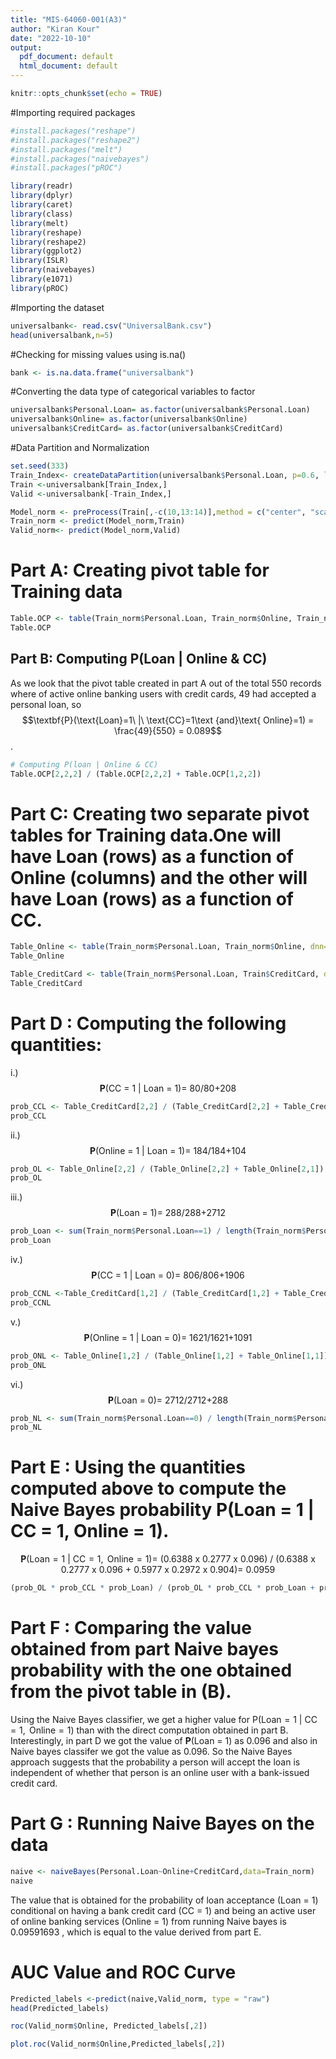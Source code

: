 ---
title: "MIS-64060-001(A3)"
author: "Kiran Kour"
date: "2022-10-10"
output:
  pdf_document: default
  html_document: default
---

```{r setup, include=FALSE}
knitr::opts_chunk$set(echo = TRUE)
```

#Importing required packages

```{r}
#install.packages("reshape")
#install.packages("reshape2")
#install.packages("melt")
#install.packages("naivebayes")
#install.packages("pROC")
```
```{r}
library(readr)
library(dplyr)
library(caret)
library(class)
library(melt)
library(reshape)
library(reshape2)
library(ggplot2)
library(ISLR)
library(naivebayes)
library(e1071)
library(pROC)
```

#Importing the dataset

```{r}
universalbank<- read.csv("UniversalBank.csv")
head(universalbank,n=5)
```
#Checking for missing values using is.na()

```{r}
bank <- is.na.data.frame("universalbank")
```

#Converting the data type of categorical variables to factor

```{r}
universalbank$Personal.Loan= as.factor(universalbank$Personal.Loan)
universalbank$Online= as.factor(universalbank$Online)
universalbank$CreditCard= as.factor(universalbank$CreditCard)
```

#Data Partition and Normalization

```{r}
set.seed(333)
Train_Index<- createDataPartition(universalbank$Personal.Loan, p=0.6, list=FALSE)
Train <-universalbank[Train_Index,]
Valid <-universalbank[-Train_Index,]
```

```{r}
Model_norm <- preProcess(Train[,-c(10,13:14)],method = c("center", "scale"))
Train_norm <- predict(Model_norm,Train)
Valid_norm<- predict(Model_norm,Valid)
```

# Part A: Creating pivot table for Training data

```{r}
Table.OCP <- table(Train_norm$Personal.Loan, Train_norm$Online, Train_norm$CreditCard, dnn=c("Personal Loan", "Online", "Credit Card"))
Table.OCP
```

## Part B: Computing P(Loan | Online & CC)

As we look that the pivot table created in part A out of the total 550 records where of active online banking users with credit cards, 49 had accepted a personal loan, so $$\textbf{P}(\text{Loan}=1\ |\ \text{CC}=1\text {and}\text{ Online}=1) = \frac{49}{550} = 0.089$$.
```{r}
# Computing P(loan | Online & CC)
Table.OCP[2,2,2] / (Table.OCP[2,2,2] + Table.OCP[1,2,2])
```

# Part C: Creating two separate pivot tables for Training data.One will have Loan (rows) as a function of Online (columns) and the other will have Loan (rows) as a function of CC. 

```{r}
Table_Online <- table(Train_norm$Personal.Loan, Train_norm$Online, dnn=c("Personal Loan", "Online"))
Table_Online

Table_CreditCard <- table(Train_norm$Personal.Loan, Train$CreditCard, dnn=c("Personal Loan", "Credit Card"))
Table_CreditCard
```

# Part D : Computing the following quantities:

i.) $$\textbf{P}\text{(CC = 1 | Loan = 1)}\text{= 80/80+208}$$

```{r}
prob_CCL <- Table_CreditCard[2,2] / (Table_CreditCard[2,2] + Table_CreditCard[2,1])
prob_CCL
```

ii.)$$\textbf{P}\text{(Online = 1 | Loan = 1)}\text{= 184/184+104}$$

```{r}
prob_OL <- Table_Online[2,2] / (Table_Online[2,2] + Table_Online[2,1])
prob_OL
```

iii.) $$\textbf{P}\text{(Loan = 1)}\text{= 288/288+2712}$$

```{r}
prob_Loan <- sum(Train_norm$Personal.Loan==1) / length(Train_norm$Personal.Loan)
prob_Loan
```

iv.) $$\textbf{P}\text{(CC = 1 | Loan = 0)}\text{= 806/806+1906}$$

```{r}
prob_CCNL <-Table_CreditCard[1,2] / (Table_CreditCard[1,2] + Table_CreditCard[1,1])
prob_CCNL
```
v.) $$\textbf{P}\text{(Online = 1 | Loan = 0)}\text{= 1621/1621+1091}$$

```{r}
prob_ONL <- Table_Online[1,2] / (Table_Online[1,2] + Table_Online[1,1])
prob_ONL
```
vi.) $$\textbf{P}\text{(Loan = 0)}\text{= 2712/2712+288}$$

```{r}
prob_NL <- sum(Train_norm$Personal.Loan==0) / length(Train_norm$Personal.Loan)
prob_NL
```

# Part E : Using the quantities computed above to compute the Naive Bayes probability P(Loan = 1 | CC = 1, Online = 1).
$$\textbf{P}(\text{Loan}=1\ |\ \text{CC}=1,\text{ Online}=1)\text{= (0.6388 x 0.2777 x 0.096) / (0.6388 x 0.2777 x 0.096 + 0.5977 x 0.2972 x 0.904)= 0.0959}$$

```{r}
(prob_OL * prob_CCL * prob_Loan) / (prob_OL * prob_CCL * prob_Loan + prob_ONL * prob_CCNL * prob_NL)
```

# Part F : Comparing the value obtained from part Naive bayes probability with the one obtained from the pivot table in (B). 

Using the Naive Bayes classifier, we get a higher value for $\text{P}(\text{Loan}=1\ |\ \text{CC}=1,\text{ Online}=1)$ than with the direct computation obtained in part B. Interestingly, in part D we got the value of  $\textbf{P}\text{(Loan = 1)}$ as 0.096 and also in Naive bayes classifer we got the value as 0.096. So the Naive Bayes approach suggests that the probability a person will accept the loan is independent of whether that person is an online user with a bank-issued credit card.

# Part G : Running Naive Bayes on the data

```{r}
naive <- naiveBayes(Personal.Loan~Online+CreditCard,data=Train_norm)
naive
```
The value that is obtained for the probability of loan acceptance (Loan = 1) conditional on having a bank credit card (CC = 1) and being an active user of online banking services (Online = 1) from running Naive bayes is 0.09591693 , which is equal to the value derived from part E.

# AUC Value and ROC Curve

```{r}
Predicted_labels <-predict(naive,Valid_norm, type = "raw")
head(Predicted_labels)
```
```{r}
roc(Valid_norm$Online, Predicted_labels[,2])
```

```{r}
plot.roc(Valid_norm$Online,Predicted_labels[,2])
```